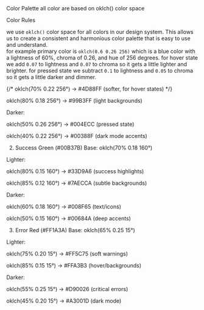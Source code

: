 
<Meta title="Theme/Colors" />
<Heading>Color Palette</Heading>
<Subheading >all color are based on oklch() color space</Subheading>
<br/>
<ColorPalette>
  <ColorItem title="single" description="" colors={{'black':'oklch(0.14 0 0)','white':'oklch(1 0 0)'}}/>
  <ColorItem title="neutral" description="" colors={{'main':getNeutralColor(0),'d1':getNeutralColor(1),'d2':getNeutralColor(2),'d3':getNeutralColor(3),'d4':getNeutralColor(4),'d5':getNeutralColor(5),'d6':getNeutralColor(6),'d7':getNeutralColor(7),'d8':getNeutralColor(8),'d9':getNeutralColor(9),'d10':getNeutralColor(10)}}/>
  <ColorItem title="primary" description="" colors={{'main':'oklch(0.6 0.26 256)','hover':'oklch(0.67 0.33 256)','pressed':'oklch(0.5 0.19 256)'}}/>
  <ColorItem title="success" description="" colors={{'main':'#00B37B','lighter':'#33D9A6', 'subtle backgrounds':'#7AECCA', 'darker(text/icon)':'#008F65', 'deep accents':'#00684A'}}/>
  <ColorItem title="error" description="" colors={{'main':'#FF1A3A','lighter':"#FF3A4A", 'soft warnings':'#FF5C75', 'hover/backgrounds':'#FFA3B3','critical errors':'#D90026','dark mode':'#A3001D'}}/>
</ColorPalette>

<Subheading>Color Rules</Subheading>

we use `oklch()` color space for all colors in our design system. This allows us to create a consistent and harmonious color palette that is easy to use and understand.
<br/>
for example primary color is `oklch(0.6 0.26 256)` which is a blue color with a lightness of 60%, chroma of 0.26, and hue of 256 degrees.
for hover state we add `0.07` to lightness and `0.07` to chroma so it gets a little lighter and brighter.
for pressed state we subtract `0.1` to lightness and `0.05` to chroma so it gets a little darker and dimmer.
<br/>

{/* oklch(70% 0.22 256°) → #4D88FF (softer, for hover states) */}

oklch(80% 0.18 256°) → #99B3FF (light backgrounds)

Darker:

oklch(50% 0.26 256°) → #004ECC (pressed state)

oklch(40% 0.22 256°) → #00388F (dark mode accents)

2. Success Green (#00B37B)
Base: oklch(70% 0.18 160°)

Lighter:

oklch(80% 0.15 160°) → #33D9A6 (success highlights)

oklch(85% 0.12 160°) → #7AECCA (subtle backgrounds)

Darker:

oklch(60% 0.18 160°) → #008F65 (text/icons)

oklch(50% 0.15 160°) → #00684A (deep accents)

3. Error Red (#FF1A3A)
Base: oklch(65% 0.25 15°)

Lighter:

oklch(75% 0.20 15°) → #FF5C75 (soft warnings)

oklch(85% 0.15 15°) → #FFA3B3 (hover/backgrounds)

Darker:

oklch(55% 0.25 15°) → #D90026 (critical errors)

oklch(45% 0.20 15°) → #A3001D (dark mode)